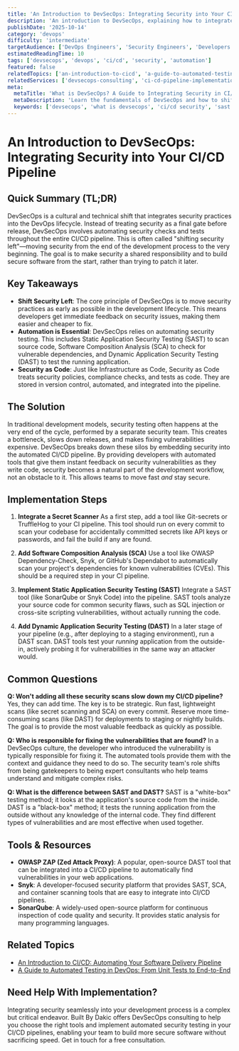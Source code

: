 ```yaml
---
title: 'An Introduction to DevSecOps: Integrating Security into Your CI/CD Pipeline'
description: 'An introduction to DevSecOps, explaining how to integrate automated security practices directly into your CI/CD pipeline to build more secure software, faster.'
publishDate: '2025-10-14'
category: 'devops'
difficulty: 'intermediate'
targetAudience: ['DevOps Engineers', 'Security Engineers', 'Developers']
estimatedReadingTime: 10
tags: ['devsecops', 'devops', 'ci/cd', 'security', 'automation']
featured: false
relatedTopics: ['an-introduction-to-cicd', 'a-guide-to-automated-testing-in-devops']
relatedServices: ['devsecops-consulting', 'ci-cd-pipeline-implementation']
meta:
  metaTitle: 'What is DevSecOps? A Guide to Integrating Security in CI/CD'
  metaDescription: 'Learn the fundamentals of DevSecOps and how to shift security left. This guide covers integrating automated security tools like SAST, DAST, and SCA into your CI/CD pipeline.'
  keywords: ['devsecops', 'what is devsecops', 'ci/cd security', 'sast', 'dast']
---
```


# An Introduction to DevSecOps: Integrating Security into Your CI/CD Pipeline

## Quick Summary (TL;DR)

DevSecOps is a cultural and technical shift that integrates security practices into the DevOps lifecycle. Instead of treating security as a final gate before release, DevSecOps involves automating security checks and tests throughout the entire CI/CD pipeline. This is often called "shifting security left"—moving security from the end of the development process to the very beginning. The goal is to make security a shared responsibility and to build secure software from the start, rather than trying to patch it later.

## Key Takeaways

- **Shift Security Left**: The core principle of DevSecOps is to move security practices as early as possible in the development lifecycle. This means developers get immediate feedback on security issues, making them easier and cheaper to fix.
- **Automation is Essential**: DevSecOps relies on automating security testing. This includes Static Application Security Testing (SAST) to scan source code, Software Composition Analysis (SCA) to check for vulnerable dependencies, and Dynamic Application Security Testing (DAST) to test the running application.
- **Security as Code**: Just like Infrastructure as Code, Security as Code treats security policies, compliance checks, and tests as code. They are stored in version control, automated, and integrated into the pipeline.

## The Solution

In traditional development models, security testing often happens at the very end of the cycle, performed by a separate security team. This creates a bottleneck, slows down releases, and makes fixing vulnerabilities expensive. DevSecOps breaks down these silos by embedding security into the automated CI/CD pipeline. By providing developers with automated tools that give them instant feedback on security vulnerabilities as they write code, security becomes a natural part of the development workflow, not an obstacle to it. This allows teams to move fast _and_ stay secure.

## Implementation Steps

1.  **Integrate a Secret Scanner**
    As a first step, add a tool like Git-secrets or TruffleHog to your CI pipeline. This tool should run on every commit to scan your codebase for accidentally committed secrets like API keys or passwords, and fail the build if any are found.

2.  **Add Software Composition Analysis (SCA)**
    Use a tool like OWASP Dependency-Check, Snyk, or GitHub's Dependabot to automatically scan your project's dependencies for known vulnerabilities (CVEs). This should be a required step in your CI pipeline.

3.  **Implement Static Application Security Testing (SAST)**
    Integrate a SAST tool (like SonarQube or Snyk Code) into the pipeline. SAST tools analyze your source code for common security flaws, such as SQL injection or cross-site scripting vulnerabilities, without actually running the code.

4.  **Add Dynamic Application Security Testing (DAST)**
    In a later stage of your pipeline (e.g., after deploying to a staging environment), run a DAST scan. DAST tools test your _running_ application from the outside-in, actively probing it for vulnerabilities in the same way an attacker would.

## Common Questions

**Q: Won't adding all these security scans slow down my CI/CD pipeline?**
Yes, they can add time. The key is to be strategic. Run fast, lightweight scans (like secret scanning and SCA) on every commit. Reserve more time-consuming scans (like DAST) for deployments to staging or nightly builds. The goal is to provide the most valuable feedback as quickly as possible.

**Q: Who is responsible for fixing the vulnerabilities that are found?**
In a DevSecOps culture, the developer who introduced the vulnerability is typically responsible for fixing it. The automated tools provide them with the context and guidance they need to do so. The security team's role shifts from being gatekeepers to being expert consultants who help teams understand and mitigate complex risks.

**Q: What is the difference between SAST and DAST?**
SAST is a "white-box" testing method; it looks at the application's source code from the inside. DAST is a "black-box" method; it tests the running application from the outside without any knowledge of the internal code. They find different types of vulnerabilities and are most effective when used together.

## Tools & Resources

- **OWASP ZAP (Zed Attack Proxy)**: A popular, open-source DAST tool that can be integrated into a CI/CD pipeline to automatically find vulnerabilities in your web applications.
- **Snyk**: A developer-focused security platform that provides SAST, SCA, and container scanning tools that are easy to integrate into CI/CD pipelines.
- **SonarQube**: A widely-used open-source platform for continuous inspection of code quality and security. It provides static analysis for many programming languages.

## Related Topics

- [An Introduction to CI/CD: Automating Your Software Delivery Pipeline](/category/devops/an-introduction-to-cicd)
- [A Guide to Automated Testing in DevOps: From Unit Tests to End-to-End](/category/devops/a-guide-to-automated-testing-in-devops)

## Need Help With Implementation?

Integrating security seamlessly into your development process is a complex but critical endeavor. Built By Dakic offers DevSecOps consulting to help you choose the right tools and implement automated security testing in your CI/CD pipelines, enabling your team to build more secure software without sacrificing speed. Get in touch for a free consultation.
